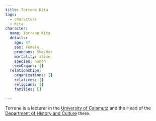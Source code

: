 ```yaml
---
title: Torrene Kita
tags:
  - characters
  - Kita
character:
  name: Torrene Kita
  details:
    age: 47
    sex: Female
    pronouns: She/Her
    mortality: alive
    species: human
    sexOrgans: []
  relationships:
    organizations: []
    relatives: []
    religions: []
    families: []

---
```


Torrene is a lecturer in the
[University of Calamutz](/world/organizations/university-of-calamutz/) and the
Head of the
[Department of History and Culture](/world/organizations/department-of-history-and-culture/)
there.
